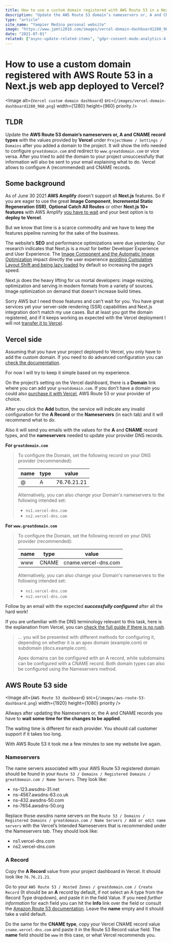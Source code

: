 ```yaml
---
title: How to use a custom domain registered with AWS Route 53 in a Next.js web app deployed to Vercel.
description: "Update the AWS Route 53 domain’s nameservers or, A and CNAME record types with the values provided by Vercel under ProjectName / Settings / Domains after you added a domain to the project. It will show the info needed to configure greatdomain.com and redirect to www.greatdomain.com or vice versa. After you tried to add the domain to your project unsuccessfully that information will also be sent to your email explaining what to do. Vercel allows to configure A (recommended) and CNAME records."
type: "article"
site_name: "Yampier Medina personal website"
image: "https://www.jpmti2016.com/images/vercel-domain-dashboard1280_960.png"
date: "2021-07-01"
related: ["async-update-related-items", "gdpr-consent-mode-analytics-4-nextjs"]
---
```


# How to use a custom domain registered with AWS Route 53 in a Next.js web app deployed to Vercel?

<Image
  alt={`Vercel custom domain dashboard`}
  src={`/images/vercel-domain-dashboard1280_960.png`}
  width={1280}
  height={960}
  priority
/>

## TLDR

Update the **AWS Route 53 domain’s nameservers or, A and CNAME record types** with the values provided by **Vercel** under `ProjectName / Settings / Domains` after you added a domain to the project. It will show the info needed to configure `greatdomain.com` and redirect to `www.greatdomain.com` or vice versa. After you tried to add the domain to your project unsuccessfully that information will also be sent to your email explaining what to do. Vercel allows to configure A (recommended) and CNAME records.

## Some background

As of June 30 2021 **AWS Amplify** doesn't support all **Next.js** features. So if you are eager to use the great **Image Component**, **Incremental Static Regeneration (ISR)**, **Optional Catch All Routes** or other **Next.js 10+ features** with AWS Amplify [you have to wait](https://docs.aws.amazon.com/amplify/latest/userguide/server-side-rendering-amplify.html#nextjs-version-support) and your best option is to **deploy to Vercel**.

But we know that time is a scarce commodity and we have to keep the features pipeline running for the sake of the business.

The website’s **SEO** and performance optimizations were due yesterday. Our research indicates that Next.js is a must for better Developer Experience and User Experience. The [Image Component and the Automatic Image Optimization](https://nextjs.org/blog/next-10#built-in-image-component-and-automatic-image-optimization) impact directly the user experience [avoiding Cumulative Layout Shift and being lazy loaded](https://nextjs.org/docs/basic-features/image-optimization) by default so increasing the page’s speed.

Next.js does the heavy lifting for us mortal developers: image resizing, optimization and serving in modern formats from a variety of sources. Image optimization on demand that doesn't increase build times.

Sorry AWS but I need those features and can’t wait for you. You have great services yet your server-side rendering (SSR) capabilities and Next.js integration don’t match my use cases. But at least you got the domain registered, and if it keeps working as expected with the Vercel deployment I will not [transfer it to Vercel](https://vercel.com/docs/custom-domains).

## Vercel side

Assuming that you have your project deployed to Vercel, you only have to add the custom domain. If you need to do advanced configuration you can [check the documentation](https://vercel.com/docs/custom-domains).

For now I will try to keep it simple based on my experience.

On the project’s setting on the Vercel dashboard, there is a **Domain** link where you can add your `greatdomain.com`. If you don’t have a domain you could also [purchase it with Vercel](https://vercel.com/domains?limit=24), AWS Route 53 or your provider of choice.

After you click the **Add** button, the service will indicate any invalid configuration for the **A Record** or the **Nameservers** (in each tab) and it will recommend what to do.

Also it will send you emails with the values for the **A** and **CNAME** record types, and the **nameservers** needed to update your provider DNS records.

**For `greatdomain.com`**

> To configure the Domain, set the following record on your DNS provider (recommended):
>
> | name | type | value       |
> | ---- | ---- | ----------- |
> | @    | A    | 76.76.21.21 |
>
> Alternatively, you can also change your Domain's nameservers to the following intended set:
>
> - `ns1.vercel-dns.com`
> - `ns2.vercel-dns.com`

**For `www.greatdomain.com`**

> To configure the Domain, set the following record on your DNS provider (recommended):
>
> | name | type  | value                |
> | ---- | ----- | -------------------- |
> | www  | CNAME | cname.vercel-dns.com |
>
> Alternatively, you can also change your Domain's nameservers to the following intended set:
>
> - `ns1.vercel-dns.com`
> - `ns2.vercel-dns.com`

Follow by an email with the expected **_successfully configured_** after all the hard work!

If you are unfamiliar with the DNS terminology relevant to this task, here is the explanation from Vercel, you can [check the full guide if there is no rush](https://vercel.com/docs/custom-domains).

> ... you will be presented with different methods for configuring it, depending on whether it is an apex domain (example.com) or subdomain (docs.example.com).
>
> Apex domains can be configured with an A record, while subdomains can be configured with a CNAME record. Both domain types can also be configured using the Nameservers method.

## AWS Route 53 side

<Image
  alt={`AWS Route 53 dashboard`}
  src={`/images/aws-route-53-dashboard.png`}
  width={1920}
  height={1080}
  priority
/>

Allways after updating the Nameservers or, the A and CNAME records you have to **wait some time for the changes to be applied**.

The waiting time is different for each provider. You should call customer support if it takes too long.

With AWS Route 53 it took me a few minutes to see my website live again.

### Nameservers

The name servers associated with your AWS Route 53 registered domain should be found in your `Route 53 / Domains / Registered Domains / greatdomain.com / Name Servers`. They look like:

- ns-123.awsdns-31.net
- ns-4567.awsdns-63.co.uk
- ns-432.awsdns-50.com
- ns-7654.awsdns-50.org

Replace those _awsdns_ name servers on the `Route 53 / Domains / Registered Domains / greatdomain.com / Name Servers / Add or edit name servers` with the Vercel’s Intended Nameservers that is recommended under the Nameservers tab. They should look like:

- ns1.vercel-dns.com
- ns2.vercel-dns.com

### A Record

Copy the **A Record** value from your project dashboard in Vercel. It should look like `76.76.21.21`.

Go to your `AWS Route 53 / Hosted Zones / greatdomain.com / Create Record` (It should be an **A** record by default, if not select an A type from the Record Type dropdown), and paste it in the field Value. If you need _further information_ for each field you can hit the **Info** link over the field or consult the [Amazon Route 53 documentation](https://docs.aws.amazon.com/route53/?id=docs_gateway). Leave the **name** empty and it should take a valid default.

Do the same for the **CNAME type**, copy your Vercel CNAME record value `cname.vercel-dns.com` and paste it in the Route 53 Record value field. The **name** field should be `www` in this case, or what Vercel recommends you.
